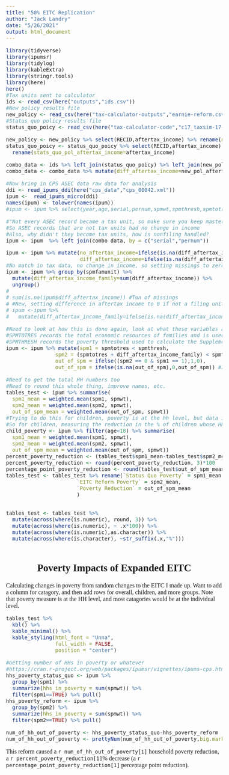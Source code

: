 ```yaml
---
title: "50% EITC Replication"
author: "Jack Landry"
date: "5/26/2021"
output: html_document
---
```


<style type="text/css">
body{
  font-family: Unna;
  font-size: 12pt;
}
/* Headers */
h1,h2,h3,h4,h5,h6{
  font-size: 20pt;
  text-align: center;
}

h1.title {
  font-size: 38px;
  text-align: center;
}
h4.author { 
    font-size: 18px;
  text-align: center;
}
h4.date { 
  font-size: 18px;
  text-align: center;
}
</style>

```r
library(tidyverse)
library(ipumsr)
library(tidylog)
library(kableExtra)
library(stringr.tools)
library(here)
here()
#Tax units sent to calculator
ids <- read_csv(here("outputs","ids.csv")) 
#New policy results file
new_policy <- read_csv(here("tax-calculator-outputs","earnie-reform.csv"))
#Status quo policy results file
status_quo_poicy <- read_csv(here("tax-calculator-code","c17_taxsim-17-#-#-#.csv"))

new_policy <- new_policy %>% select(RECID,aftertax_income) %>% rename(new_pol_aftertax_income=aftertax_income)
status_quo_poicy <- status_quo_poicy %>% select(RECID,aftertax_income) %>%
  rename(stats_quo_pol_aftertax_income=aftertax_income)

combo_data <- ids %>% left_join(status_quo_poicy) %>% left_join(new_policy)
combo_data <- combo_data %>% mutate(diff_aftertax_income=new_pol_aftertax_income - stats_quo_pol_aftertax_income)

#Now bring in CPS ASEC data raw data for analysis
ddi <- read_ipums_ddi(here("cps_data","cps_00042.xml"))
ipum <-  read_ipums_micro(ddi)
names(ipum) <- tolower(names(ipum))
#ipum <- ipum %>% select(year,age,serial,pernum,spmwt,spmthresh,spmtotres,spmfamunit) #Change this in the future

#"Not every ASEC record became a tax unit, so make sure you keep master non-matches" (From Earnie)
#So ASEC records that are not tax units had no change in income
#Also, why didn't they become tax units, how is nonfiling handled?
ipum <- ipum  %>% left_join(combo_data, by = c("serial","pernum"))

```

```r

ipum <- ipum %>% mutate(no_aftertax_income=ifelse(is.na(diff_aftertax_income),1,0),
                        diff_aftertax_income=ifelse(is.na(diff_aftertax_income),0,diff_aftertax_income)) 
#No match in tax data, no change in income, so setting missings to zero, which is how this egen sum thing is handeled in stata. Do retain an indicator for this. Need to understand what's going on in the tax data better to know why half of observations don't match
ipum <- ipum %>% group_by(spmfamunit) %>% 
  mutate(diff_aftertax_income_family=sum(diff_aftertax_income)) %>% 
  ungroup()
# 
# sum(is.na(ipum$diff_aftertax_income)) #Ton of missings
# #New, setting difference in aftertax income to 0 if not a filing unit
# ipum <-ipum %>% 
#   mutate(diff_aftertax_income_family=ifelse(is.na(diff_aftertax_income_family),0,diff_aftertax_income_family))

#Need to look at how this is done again, look at what these variables are
#SPMTOTRES records the total economic resources of families and is used to construct the Supplemental Poverty Measure (SPM)
#SPMTHRESH records the poverty threshold used to calculate the Supplemental Poverty Measure (SPM) for a family.
ipum <- ipum %>% mutate(spm1 = spmtotres < spmthresh,
                spm2 = (spmtotres + diff_aftertax_income_family) < spmthresh,
                out_of_spm = ifelse((spm2 == 0 & spm1 == 1),1,0),
                out_of_spm = ifelse(is.na(out_of_spm),0,out_of_spm)) #I think this is right but not sure 
```


```r
#Need to get the total HH numbers too
#Need to round this whole thing, improve names, etc.
tables_test <- ipum %>% summarise(
  spm1_mean = weighted.mean(spm1, spmwt),
  spm2_mean = weighted.mean(spm2, spmwt),
  out_of_spm_mean = weighted.mean(out_of_spm, spmwt))
#Trying to do this for children, poverty is at the hh level, but data is at the individual level
#So for children, measuring the reduction in the % of children whose HH are in poverty
child_poverty <- ipum %>% filter(age<18) %>% summarise(
  spm1_mean = weighted.mean(spm1, spmwt),
  spm2_mean = weighted.mean(spm2, spmwt),
  out_of_spm_mean = weighted.mean(out_of_spm, spmwt)) 
percent_poverty_reduction <- (tables_test$spm1_mean-tables_test$spm2_mean)/tables_test$spm2_mean
percent_poverty_reduction <- round(percent_poverty_reduction, 3)*100
percentage_point_poverty_reduction <- round(tables_test$out_of_spm_mean, 3)*100
tables_test <- tables_test %>% rename(`Status Quo Poverty` = spm1_mean,
                       `EITC Reform Poverty` = spm2_mean,
                       `Poverty Reduction` = out_of_spm_mean
                       )


tables_test <- tables_test %>% 
  mutate(across(where(is.numeric), round, 3)) %>% 
  mutate(across(where(is.numeric), ~ .x*100)) %>% 
  mutate(across(where(is.numeric),as.character)) %>% 
  mutate(across(where(is.character), ~str_suffix(.x,"%")))
  

```
<!-- Calculating changes in poverty, want to make these nice tables -->
<!-- Want to change the html to mimic Jain style as much as possible -->
<!-- Look at exsample here: https://www.jainfamilyinstitute.org/news/robust-evidence-for-1400-relief-and-recovery-checks/ -->
## Poverty Impacts of Expanded EITC

Calculating changes in poverty from random changes to the EITC I made up. Want to add a column for catagory, and then add rows for overall, children, and more groups. Note that poverty measure is at the HH level, and most catagories would be at the individual level.

```r
tables_test %>%
  kbl() %>%
  kable_minimal() %>% 
  kable_styling(html_font = "Unna",
                full_width = FALSE,
                position = "center")

```



```r
#Getting number of HHs in poverty or whatever
#https://cran.r-project.org/web/packages/ipumsr/vignettes/ipums-cps.html
hhs_poverty_status_quo <- ipum %>% 
  group_by(spm1) %>%
  summarize(hhs_in_poverty = sum(spmwt)) %>% 
  filter(spm1==TRUE) %>% pull()
hhs_poverty_reform <- ipum %>% 
  group_by(spm2) %>%
  summarize(hhs_in_poverty = sum(spmwt)) %>% 
  filter(spm2==TRUE) %>% pull()

num_of_hh_out_of_poverty <- hhs_poverty_status_quo-hhs_poverty_reform
num_of_hh_out_of_poverty <- prettyNum(num_of_hh_out_of_poverty,big.mark=",",scientific=FALSE) #Making this display nicely
```
This reform caused a `r num_of_hh_out_of_poverty[1]` household poverty reduction, a `r percent_poverty_reduction[1]`% decrease (a `r percentage_point_poverty_reduction[1]` percentage point reduction). 

